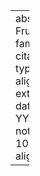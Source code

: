 ---
abstract: ''
author:
- name:
    family: Fruehwald
    given: Josef
- name:
    family: Brickhouse
    given: Christian
citation:
  issued: '2023-11-22'
  type: software
  url: https://forced-alignment-and-vowel-extraction.github.io/alignedTextGrid/
date: '2023-11-22'
date-format: YYYY
description: v0.5.0
params:
  notes: 'DOI: 10.5281/ZENODO.10190692'
title: aligned-textgrid

---